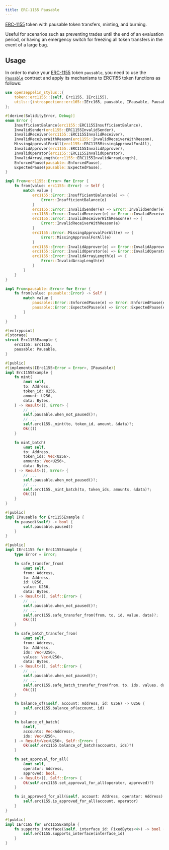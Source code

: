 ```yaml
---
title: ERC-1155 Pausable
---
```


[ERC-1155](erc1155) token with pausable token transfers, minting, and burning.

Useful for scenarios such as preventing trades until the end of an evaluation period, or having an emergency switch for freezing all token transfers in the event of a large bug.

## Usage

In order to make your [ERC-1155](erc1155) token `pausable`, you need to use the [`Pausable`](https://docs.rs/openzeppelin-stylus/0.2.0/openzeppelin_stylus/utils/pausable/index.html) contract and apply its mechanisms to ERC1155 token functions as follows:

```rust
use openzeppelin_stylus::{
    token::erc1155::{self, Erc1155, IErc1155},
    utils::{introspection::erc165::IErc165, pausable, IPausable, Pausable},
};

#[derive(SolidityError, Debug)]
enum Error {
    InsufficientBalance(erc1155::ERC1155InsufficientBalance),
    InvalidSender(erc1155::ERC1155InvalidSender),
    InvalidReceiver(erc1155::ERC1155InvalidReceiver),
    InvalidReceiverWithReason(erc1155::InvalidReceiverWithReason),
    MissingApprovalForAll(erc1155::ERC1155MissingApprovalForAll),
    InvalidApprover(erc1155::ERC1155InvalidApprover),
    InvalidOperator(erc1155::ERC1155InvalidOperator),
    InvalidArrayLength(erc1155::ERC1155InvalidArrayLength),
    EnforcedPause(pausable::EnforcedPause),
    ExpectedPause(pausable::ExpectedPause),
}

impl From<erc1155::Error> for Error {
    fn from(value: erc1155::Error) -> Self {
        match value {
            erc1155::Error::InsufficientBalance(e) => {
                Error::InsufficientBalance(e)
            }
            erc1155::Error::InvalidSender(e) => Error::InvalidSender(e),
            erc1155::Error::InvalidReceiver(e) => Error::InvalidReceiver(e),
            erc1155::Error::InvalidReceiverWithReason(e) => {
                Error::InvalidReceiverWithReason(e)
            }
            erc1155::Error::MissingApprovalForAll(e) => {
                Error::MissingApprovalForAll(e)
            }
            erc1155::Error::InvalidApprover(e) => Error::InvalidApprover(e),
            erc1155::Error::InvalidOperator(e) => Error::InvalidOperator(e),
            erc1155::Error::InvalidArrayLength(e) => {
                Error::InvalidArrayLength(e)
            }
        }
    }
}

impl From<pausable::Error> for Error {
    fn from(value: pausable::Error) -> Self {
        match value {
            pausable::Error::EnforcedPause(e) => Error::EnforcedPause(e),
            pausable::Error::ExpectedPause(e) => Error::ExpectedPause(e),
        }
    }
}

#[entrypoint]
#[storage]
struct Erc1155Example {
    erc1155: Erc1155,
    pausable: Pausable,
}

#[public]
#[implements(IErc1155<Error = Error>, IPausable)]
impl Erc1155Example {
    fn mint(
        &mut self,
        to: Address,
        token_id: U256,
        amount: U256,
        data: Bytes,
    ) -> Result<(), Error> {
        // ...
        self.pausable.when_not_paused()?;
        // ...
        self.erc1155._mint(to, token_id, amount, &data)?;
        Ok(())
    }

    fn mint_batch(
        &mut self,
        to: Address,
        token_ids: Vec<U256>,
        amounts: Vec<U256>,
        data: Bytes,
    ) -> Result<(), Error> {
        // ...
        self.pausable.when_not_paused()?;
        // ...
        self.erc1155._mint_batch(to, token_ids, amounts, &data)?;
        Ok(())
    }
}

#[public]
impl IPausable for Erc1155Example {
    fn paused(&self) -> bool {
        self.pausable.paused()
    }
}

#[public]
impl IErc1155 for Erc1155Example {
    type Error = Error;

    fn safe_transfer_from(
        &mut self,
        from: Address,
        to: Address,
        id: U256,
        value: U256,
        data: Bytes,
    ) -> Result<(), Self::Error> {
        // ...
        self.pausable.when_not_paused()?;
        // ...
        self.erc1155.safe_transfer_from(from, to, id, value, data)?;
        Ok(())
    }

    fn safe_batch_transfer_from(
        &mut self,
        from: Address,
        to: Address,
        ids: Vec<U256>,
        values: Vec<U256>,
        data: Bytes,
    ) -> Result<(), Self::Error> {
        // ...
        self.pausable.when_not_paused()?;
        // ...
        self.erc1155.safe_batch_transfer_from(from, to, ids, values, data)?;
        Ok(())
    }

    fn balance_of(&self, account: Address, id: U256) -> U256 {
        self.erc1155.balance_of(account, id)
    }

    fn balance_of_batch(
        &self,
        accounts: Vec<Address>,
        ids: Vec<U256>,
    ) -> Result<Vec<U256>, Self::Error> {
        Ok(self.erc1155.balance_of_batch(accounts, ids)?)
    }

    fn set_approval_for_all(
        &mut self,
        operator: Address,
        approved: bool,
    ) -> Result<(), Self::Error> {
        Ok(self.erc1155.set_approval_for_all(operator, approved)?)
    }

    fn is_approved_for_all(&self, account: Address, operator: Address) -> bool {
        self.erc1155.is_approved_for_all(account, operator)
    }
}

#[public]
impl IErc165 for Erc1155Example {
    fn supports_interface(&self, interface_id: FixedBytes<4>) -> bool {
        self.erc1155.supports_interface(interface_id)
    }
}
```
